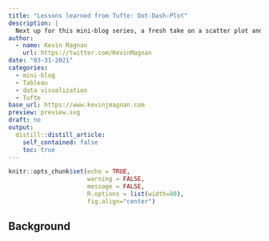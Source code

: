 ```yaml
---
title: "Lessons learned from Tufte: Dot-Dash-Plot"
description: |
  Next up for this mini-blog series, a fresh take on a scatter plot and associated x- and y-axis.
author:
  - name: Kevin Magnan
    url: https://twitter.com/KevinMagnan
date: "03-31-2021"
categories:
  - mini-blog
  - Tableau
  - data visualization
  - Tufte
base_url: https://www.kevinjmagnan.com
preview: preview.svg
draft: no
output:
  distill::distill_article:
    self_contained: false
    toc: true
---
```


```r
knitr::opts_chunk$set(echo = TRUE, 
                      warning = FALSE, 
                      message = FALSE,
                      R.options = list(width=80),
                      fig.align="center")
```

## Background

